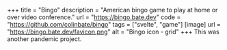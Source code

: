 +++
title = "Bingo"
description = "American bingo game to play at home or over video conference."
url = "https://bingo.bate.dev"
code = "https://github.com/colinbate/bingo"
tags = ["svelte", "game"]
[image]
url = "https://bingo.bate.dev/favicon.png"
alt = "Bingo icon - grid"
+++
This was another pandemic project.